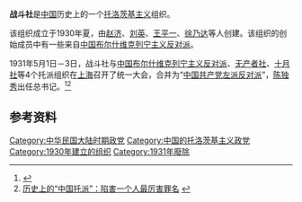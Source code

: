 {{for|新疆的“战斗社”|新疆共产主义者同盟}}

'''战斗社'''是[[中国|中国]]历史上的一个[[托洛茨基主义|托洛茨基主义]]组织。

该组织成立于1930年夏，由[[赵济|赵济]]、[[刘英|刘英]]、[[王平一|王平一]]、[[徐乃达|徐乃达]]等人创建。该组织的创始成员中有一些来自[[中国布尔什维克列宁主义反对派|中国布尔什维克列宁主义反对派]]。

1931年5月1日－3日，战斗社与[[中国布尔什维克列宁主义反对派|中国布尔什维克列宁主义反对派]]、[[无产者社|无产者社]]、[[十月社|十月社]]等4个托派组织在[[上海|上海]]召开了统一大会，合并为“[[中国共产党左派反对派|中国共产党左派反对派]]”，[[陈独秀|陈独秀]]出任总书记。<ref>{{Cite web |url = http://marxists.anu.edu.au/chinese/liupingmei/2005book/marxist.org-chinese-LauPingMui-2005book.htm |title = 中国托派党史 |author = [[刘平梅|刘平梅]] |publisher = [[马克思主义文库|中文马克思主义文库]] |access-date = 2016-02-14 |archive-date = 2016-02-16 |archive-url = https://web.archive.org/web/20160216083217/http://marxists.anu.edu.au/chinese/liupingmei/2005book/marxist.org-chinese-LauPingMui-2005book.htm |dead-url = no }}</ref><ref>[http://history.huanqiu.com/china/2015-08/7239011.html 历史上的“中国托派”：陷害一个人最厉害罪名] {{webarchive|url=https://web.archive.org/web/20160222055700/http://history.huanqiu.com/china/2015-08/7239011.html |date=2016-02-22 }}</ref>

==参考资料==
{{reflist}}

[[Category:中华民国大陆时期政党|Category:中华民国大陆时期政党]]
[[Category:中国的托洛茨基主义政党|Category:中国的托洛茨基主义政党]]
[[Category:1930年建立的组织|Category:1930年建立的组织]]
[[Category:1931年廢除|Category:1931年廢除]]
